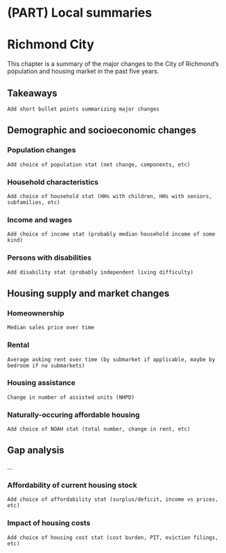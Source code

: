 # (PART) Local summaries {.unnumbered}

# Richmond City {#part-4-1}

This chapter is a summary of the major changes to the City of Richmond's population and housing market in the past five years.

## Takeaways

```
Add short bullet points summarizing major changes
```

## Demographic and socioeconomic changes

### Population changes

```
Add choice of population stat (net change, components, etc)
```

### Household characteristics

```
Add choice of household stat (HHs with children, HHs with seniors, subfamilies, etc)
```

### Income and wages

```
Add choice of income stat (probably median household income of some kind)
```

### Persons with disabilities

```
Add disability stat (probably independent living difficulty)
```

## Housing supply and market changes

### Homeownership

```
Median sales price over time
```

### Rental

```
Average asking rent over time (by submarket if applicable, maybe by bedroom if no submarkets)
```

### Housing assistance

```
Change in number of assisted units (NHPD)
```

### Naturally-occuring affordable housing

```
Add choice of NOAH stat (total number, change in rent, etc)
```

## Gap analysis

...

### Affordability of current housing stock

```
Add choice of affordability stat (surplus/deficit, income vs prices, etc)
```

### Impact of housing costs

```
Add choice of housing cost stat (cost burden, PIT, eviction filings, etc)
```

